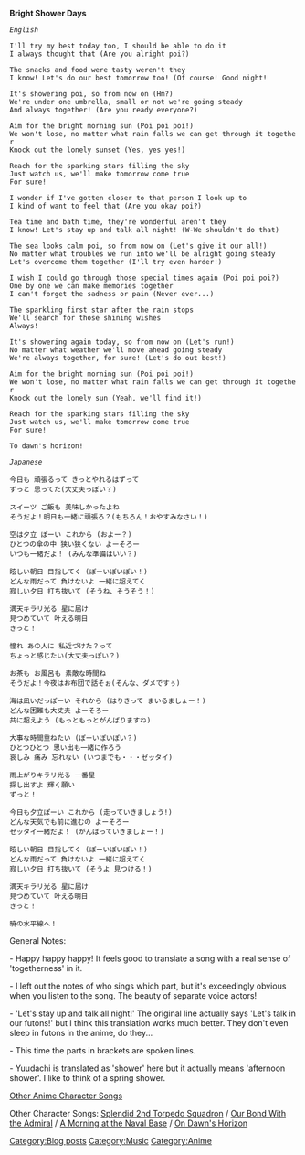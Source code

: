 '''Bright Shower Days'''

 ''English''

 I'll try my best today too, I should be able to do it
 I always thought that (Are you alright poi?)

 The snacks and food were tasty weren't they
 I know! Let's do our best tomorrow too! (Of course! Good night!

 It's showering poi, so from now on (Hm?)
 We're under one umbrella, small or not we're going steady
 And always together! (Are you ready everyone?)

 Aim for the bright morning sun (Poi poi poi!)
 We won't lose, no matter what rain falls we can get through it together
 Knock out the lonely sunset (Yes, yes yes!)

 Reach for the sparking stars filling the sky
 Just watch us, we'll make tomorrow come true
 For sure!

 I wonder if I've gotten closer to that person I look up to
 I kind of want to feel that (Are you okay poi?)

 Tea time and bath time, they're wonderful aren't they
 I know! Let's stay up and talk all night! (W-We shouldn't do that)

 The sea looks calm poi, so from now on (Let's give it our all!)
 No matter what troubles we run into we'll be alright going steady
 Let's overcome them together (I'll try even harder!)

 I wish I could go through those special times again (Poi poi poi?)
 One by one we can make memories together
 I can't forget the sadness or pain (Never ever...)

 The sparkling first star after the rain stops
 We'll search for those shining wishes
 Always!

 It's showering again today, so from now on (Let's run!)
 No matter what weather we'll move ahead going steady
 We're always together, for sure! (Let's do out best!)

 Aim for the bright morning sun (Poi poi poi!)
 We won't lose, no matter what rain falls we can get through it together
 Knock out the lonely sun (Yeah, we'll find it!)

 Reach for the sparking stars filling the sky
 Just watch us, we'll make tomorrow come true
 For sure!

 To dawn's horizon!


 ''Japanese''

 今日も 頑張るって きっとやれるはずって
 ずっと 思ってた(大丈夫っぽい？)

 スイーツ ご飯も 美味しかったよね
 そうだよ！明日も一緒に頑張ろ？(もちろん！おやすみなさい！)

 空は夕立 ぽーい これから (およー？)
 ひとつの傘の中 狭い狭くない よーそろー
 いつも一緒だよ！ (みんな準備はいい？)

 眩しい朝日 目指してく (ぽーいぽいぽい！)
 どんな雨だって 負けないよ 一緒に超えてく
 寂しい夕日 打ち抜いて (そうね、そうそう！)

 満天キラリ光る 星に届け
 見つめていて 叶える明日
 きっと！

 憧れ あの人に 私近づけた？って
 ちょっと感じたい(大丈夫っぽい？)

 お茶も お風呂も 素敵な時間ね
 そうだよ！今夜はお布団で話そぉ(そんな、ダメですぅ)

 海は凪いだっぽーい それから (はりきって まいるましょー！)
 どんな困難も大丈夫 よーそろー
 共に超えよう (もっともっとがんばりますね)

 大事な時間重ねたい (ぽーいぽいぽい？)
 ひとつひとつ 思い出も一緒に作ろう
 哀しみ 痛み 忘れない (いつまでも・・・ゼッタイ)

 雨上がりキラリ光る 一番星
 探し出すよ 輝く願い
 ずっと！

 今日も夕立ぽーい これから (走っていきましょう!)
 どんな天気でも前に進むの よーそろー
 ゼッタイ一緒だよ！ (がんばっていきましょー！)

 眩しい朝日 目指してく (ぽーいぽいぽい！)
 どんな雨だって 負けないよ 一緒に超えてく
 寂しい夕日 打ち抜いて (そうよ 見つける！)

 満天キラリ光る 星に届け
 見つめていて 叶える明日
 きっと！

 暁の水平線へ！


General Notes:

- Happy happy happy! It feels good to translate a song with a real sense of 'togetherness' in it.

- I left out the notes of who sings which part, but it's exceedingly obvious when you listen to the song. The beauty of separate voice actors!

- 'Let's stay up and talk all night!' The original line actually says 'Let's talk in our futons!' but I think this translation works much better. They don't even sleep in futons in the anime, do they...

- This time the parts in brackets are spoken lines.

- Yuudachi is translated as 'shower' here but it actually means 'afternoon shower'. I like to think of a spring shower.

[http://kancolle.wikia.com/wiki/User_blog:ToastSoul/Anime_Character_Songs Other Anime Character Songs]

Other Character Songs: [http://kancolle.wikia.com/wiki/User_blog:ToastSoul/Splendid_2nd_Torpedo_Squadron Splendid 2nd Torpedo Squadron] / [http://kancolle.wikia.com/wiki/User_blog:ToastSoul/Bond_with_the_Admiral Our Bond With the Admiral] / [http://kancolle.wikia.com/wiki/User_blog:ToastSoul/A_Morning_at_the_Naval_Base A Morning at the Naval Base] / [http://kancolle.wikia.com/wiki/User_blog:ToastSoul/On_Dawn%27s_Horizon On Dawn's Horizon]
[[Category:Blog posts]]
[[Category:Music]]
[[Category:Anime]]